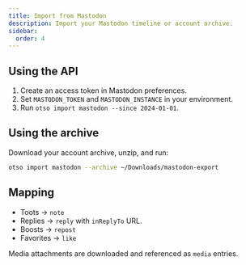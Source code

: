 ```yaml
---
title: Import from Mastodon
description: Import your Mastodon timeline or account archive.
sidebar:
  order: 4
---
```


## Using the API

1. Create an access token in Mastodon preferences.
2. Set `MASTODON_TOKEN` and `MASTODON_INSTANCE` in your environment.
3. Run `otso import mastodon --since 2024-01-01`.

## Using the archive

Download your account archive, unzip, and run:

```bash
otso import mastodon --archive ~/Downloads/mastodon-export
```

## Mapping

- Toots → `note`
- Replies → `reply` with `inReplyTo` URL.
- Boosts → `repost`
- Favorites → `like`

Media attachments are downloaded and referenced as `media` entries.
